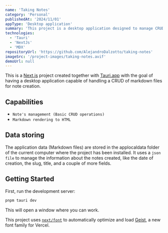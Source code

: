 ```yaml
---
name: 'Taking Notes'
category: 'Personal'
publishedAt: '2024/11/01'
appType: 'Desktop application'
summary: 'This project is a desktop application designed to manage CRUD operations on markdown files for note-taking.'
technologies:
  - 'Tauri'
  - 'NextJs'
  - 'MDX'
repositoryUrl: 'https://github.com/AlejandroDalzotto/taking-notes'
imageSrc: '/project-images/taking-notes.avif'
demoUrl: null
---
```


This is a [Next.js](https://nextjs.org) project created together with [Tauri.app](https://tauri.app/) with the goal of having a desktop application capable of handling a CRUD of markdown files for note creation.

## Capabilities

- `Note's management (Basic CRUD operations)`
- `Markdown rendering to HTML`

## Data storing

The application data (Markdown files) are stored in the applocaldata folder of the current computer where the project has been installed. It uses a `json file` to manage the information about the notes created, like the date of creation, the slug, title, and a couple of more fields.

## Getting Started

First, run the development server:

```bash
pnpm tauri dev
```

This will open a window where you can work.

This project uses [`next/font`](https://nextjs.org/docs/app/building-your-application/optimizing/fonts) to automatically optimize and load [Geist](https://vercel.com/font), a new font family for Vercel.